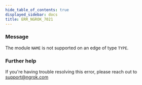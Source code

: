 ```yaml
---
hide_table_of_contents: true
displayed_sidebar: docs
title: ERR_NGROK_7021
---
```


### Message

The module `NAME` is not supported on an edge of type `TYPE`.

<ErrorDetails />

### Further help

If you're having trouble resolving this error, please reach out to [support@ngrok.com](mailto:support@ngrok.com?subject=Help%20with%20ERR_NGROK_7021)
